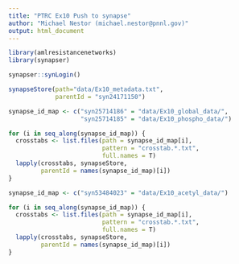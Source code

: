 ```yaml
---
title: "PTRC Ex10 Push to synapse"
author: "Michael Nestor (michael.nestor@pnnl.gov)"
output: html_document
---
```


```r
library(amlresistancenetworks)
library(synapser)

synapser::synLogin()
```

```r
synapseStore(path="data/Ex10_metadata.txt",
             parentId = "syn24171150")
```

```r
synapse_id_map <- c("syn25714186" = "data/Ex10_global_data/",
                    "syn25714185" = "data/Ex10_phospho_data/")

for (i in seq_along(synapse_id_map)) {
  crosstabs <- list.files(path = synapse_id_map[i],
                          pattern = "crosstab.*.txt",
                          full.names = T)
  lapply(crosstabs, synapseStore,
         parentId = names(synapse_id_map)[i])
}

synapse_id_map <- c("syn53484023" = "data/Ex10_acetyl_data/")

for (i in seq_along(synapse_id_map)) {
  crosstabs <- list.files(path = synapse_id_map[i],
                          pattern = "crosstab.*.txt",
                          full.names = T)
  lapply(crosstabs, synapseStore,
         parentId = names(synapse_id_map)[i])
}
```
